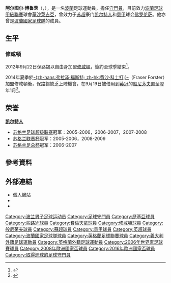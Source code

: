 {{noteTA|G1=蘇超|G2=意甲|G3=football|G4=EPL|G5=FAcup
|T=zh-hans:阿尔图尔·博鲁茨;zh-hk:阿爾圖爾·保路錫;zh-tw:阿爾圖爾·博魯茨;
|1=zh-hans:阿尔图尔·博鲁茨;zh-hk:阿爾圖爾·保路錫;zh-tw:阿爾圖爾·博魯茨;
|2=zh-hans:博鲁茨;zh-hk:保路錫;zh-tw:博魯茨;
|3=zh-hans:华沙莱吉亚;zh-hk:歷基亞;zh-tw:華沙萊吉亞;
}}
{{Infobox Football biography
| playername          = 阿尔图尔·博鲁茨<br />''Artur Boruc''
| image = Artur Boruc 2014.jpg
| fullname            = Artur Boruc
| dateofbirth         = {{birth date and age|1980|2|20}}
| cityofbirth         = [[謝德爾采|謝德爾采]] 
| countryofbirth      = {{POL}}
| height              = {{height|ft=6|in=4}}
| currentclub = [[華沙萊吉亞足球俱樂部|華沙萊吉亞]]
| clubnumber = 1
| position            = [[門將|門將]]
| youthyears1 =
| youthclubs1 =
| years1 = 1998–1999
| clubs1 = {{link-en|謝德爾采足球俱樂部|Miejski Klub Piłkarski Pogoń Siedlce|謝德爾采}}
| caps1  = 12
| goals1 = 0
| years2 = 1999–2005
| clubs2 = [[華沙萊吉亞足球俱樂部|華沙萊吉亞]]
| caps2  = 69
| goals2 = 1
| years3 = 2000
| clubs3 = → {{link-en|扎布基多尔坎|Dolcan Ząbki}}
| caps3  = 16
| goals3 = 0
| years4 = 2005
| clubs4 = → [[凯尔特人足球俱乐部|凯尔特人]]
| caps4  = 9
| goals4 = 0
| years5 = 2005–2010
| clubs5 = [[凯尔特人足球俱乐部|凯尔特人]]
| caps5  = 153
| goals5 = 0
| years6 = 2010–2012
| clubs6 = [[佛罗伦萨足球俱乐部|佛罗伦萨]]
| caps6  = 62
| goals6 = 0
| years7 = 2012–2015
| clubs7 = [[南安普顿足球俱乐部|南安普顿]]
| caps7  = 49
| goals7 = 0
| years8 = 2014–2015
| clubs8 = → [[伯恩茅斯足球俱乐部|伯恩茅斯]]
| caps8  = 37 <!--Only league games-->
| goals8 = 0
| years9 = 2015–2020
| clubs9 = [[伯恩茅斯足球俱乐部|伯恩茅斯]]
| caps9 = 79 <!--Only league games-->
| goals9 = 0
| years10 = 2020–
| clubs10 = [[華沙萊吉亞足球俱樂部|華沙萊吉亞]]
| caps10 = 17
| goals10 = 0
| nationalyears1 = 2004–2017
| nationalteam1  = [[波蘭國家足球隊|波蘭]]
| nationalcaps1  = 65
| nationalgoals1 = 0
| pcupdate            = 2021年3月7日 
| ntupdate            =
}}
'''阿尔图尔·博鲁茨'''（{{lang-pl|'''Artur Boruc'''}}，{{bd|1980年|2月20日|catIdx=Boruc, Artur}}），是一名[[波蘭|波蘭]]足球運動員，擔任[[守門員|守門員]]，目前效力[[波蘭足球甲級聯賽|波蘭足球甲級聯賽]]球會[[華沙萊吉亞足球俱樂部|華沙萊吉亞]]，曾效力于[[苏超|苏超]]豪门[[凯尔特人足球俱乐部|凯尔特人]]和[[意甲|意甲]]球会[[佛罗伦萨足球俱乐部|佛罗伦萨]]。他亦曾是[[波蘭國家足球隊|波蘭國家足球隊]]的成員。

==生平==
===修咸頓===
2012年9月22日保路錫以自由身加盟[[南安普顿足球俱乐部|修咸頓]]，簽約至球季結束<ref>{{citenews |language=en |url=http://www.bbc.com/sport/0/football/19689083 |title=Southampton sign goalkeeper Artur Boruc on free transfer |work=''[[BBC_Sport|BBC Sport]]'' |date=2012-09-22 |accessdate=2014-09-20 }}</ref>。

2014年夏季於[[弗拉泽·福斯特|-{zh-hans:弗拉泽·福斯特; zh-hk:費沙·科士打;}-]]（Fraser Forster）加盟修咸頓後，保路錫缺乏上陣機會，在9月19日被借用到[[英冠|英冠]]的[[伯恩茅斯足球俱乐部|般尼茅夫]]直至翌年1月<ref>{{citenews |language=en |url=http://www.bbc.com/sport/0/football/29282377 |title=Artur Boruc: Southampton keeper joins Bournemouth on loan |work=''[[BBC_Sport|BBC Sport]]'' |date=2014-09-19 |accessdate=2014-09-20 }}</ref>。

==荣誉==
'''[[凯尔特人足球俱乐部|凯尔特人]]'''
*[[苏格兰足球超级联赛|苏格兰足球超级联赛]]冠军：2005-2006，2006-2007，2007-2008
*[[苏格兰联赛杯|苏格兰联赛杯]]冠军：2005-2006，2008-2009
*[[苏格兰足总杯|苏格兰足总杯]]冠军：2006-2007

== 參考資料 ==
{{reflist}}

== 外部連結 ==
* [http://www.arturboruc.com 個人網站]
* {{soccerbase|id=28660|name=保路錫}}
* {{soccerway}}

{{Navboxes colour
|title= 波蘭參賽名單
|bg = white
|fg = #D4213D
|list1=
{{2006年世界盃足球賽波蘭參賽名單}}
{{2008年歐洲足球錦標賽波蘭參賽名單}}
{{2016年歐洲國家盃波蘭參賽名單}}
}}

{{DEFAULTSORT:Boruc, Artur}}
[[Category:波兰男子足球运动员|Category:波兰男子足球运动员]]
[[Category:足球守門員|Category:足球守門員]]
[[Category:歷基亞球員|Category:歷基亞球員]]
[[Category:些路迪球員|Category:些路迪球員]]
[[Category:費倫天拿球員|Category:費倫天拿球員]]
[[Category:修咸頓球員|Category:修咸頓球員]]
[[Category:般尼茅夫球員|Category:般尼茅夫球員]]
[[Category:蘇超球員|Category:蘇超球員]]
[[Category:意甲球員|Category:意甲球員]]
[[Category:英超球員|Category:英超球員]]
[[Category:波蘭國家足球隊球員|Category:波蘭國家足球隊球員]]
[[Category:英格蘭足球聯賽球員|Category:英格蘭足球聯賽球員]]
[[Category:義大利外籍足球運動員|Category:義大利外籍足球運動員]]
[[Category:英格蘭外籍足球運動員|Category:英格蘭外籍足球運動員]]
[[Category:2006年世界盃足球賽球員|Category:2006年世界盃足球賽球員]]
[[Category:2008年歐洲國家盃球員|Category:2008年歐洲國家盃球員]]
[[Category:2016年歐洲國家盃球員|Category:2016年歐洲國家盃球員]]
[[Category:取得進球的足球守門員|Category:取得進球的足球守門員]]
